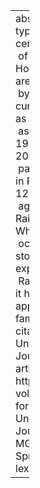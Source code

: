 ---
abstract: "Canadian Raising is typically described as the centralization of the nucleus\
  \ of /ay/ before voiceless segments. However some recent studies in areas affected\
  \ by Raising have shown that the current conditioning factors are not as regular\
  \ as reported previously (Vance, 1987; Dailey-O\u2019Cain, 1997; Hall, 2005). This\
  \ paper explores the status of Raising in Philadelphia. Examining data from 12 boys,\
  \ ages 14 to 19, it appears that Raising has lexicalized here as well. While Raising\
  \ occurs before a number of voiced stops and nasals, the words which experience\
  \ Raising most regularly suggest that it has spread due to its opaque applications."
author:
- name:
    family: Fruehwald
    given: Josef
citation:
  container-title: College Undergraduate Research Electronic Journal
  issue: ''
  issued: '2007'
  type: article-journal
  url: http://repository.upenn.edu/curej/73
  volume: ''
date: '2007-01'
date-format: YYYY
description: College Undergraduate Research Electronic Journal
doi: ''
params:
  key: MG8DFJEK
  notes: ''
title: 'The Spread of Raising: Opacity, lexicalization, and diffusion'

---